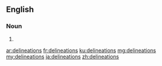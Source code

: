 ==English==

===Noun===
{{head|en|plural}}

# {{plural of|delineation|lang=en}}

[[ar:delineations]]
[[fr:delineations]]
[[ku:delineations]]
[[mg:delineations]]
[[my:delineations]]
[[ja:delineations]]
[[zh:delineations]]